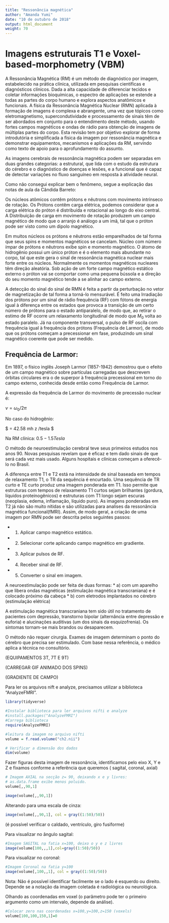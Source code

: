 ```yaml
---
title: "Ressonância magnética"
author: "Amanda Yumi"
date: "10 de outubro de 2018"
output: html_document
weight: 70
---
```


# Imagens estruturais T1 e Voxel-based-morphometry (VBM)

A Ressonância Magnética (RM) é um método de diagnóstico por imagem, estabelecido na prática clínica, utilizada em pesquisas científicas e diagnósticos clínicos. Dada a alta capacidade de diferenciar tecidos e coletar informações bioquímicas, o espectro de aplicações se estende a todas as partes do corpo humano e explora aspectos anatômicos e funcionais.
A física da Ressonância Magnética Nuclear (RMN) aplicada à formação de imagens é complexa e abrangente, uma vez que tópicos como eletromagnetismo, supercondutividade e processamento de sinais têm de ser abordados em conjunto para o entendimento deste método, usando fortes campos magnéticos e ondas de rádio para obtenção de imagens de múltiplas partes do corpo. Esta revisão tem por objetivo explorar de forma introdutória e simplificada a física da imagem por ressonância magnética e demonstrar equipamentos, mecanismos e aplicações da RM, servindo como texto de apoio para o aprofundamento do assunto.


As imagens cerebrais de ressonância magnética podem ser separadas em duas grandes categorias: a estrutural, que lida com o estudo da estrutura do cérebro e o diagnóstico de doenças e lesões, e a funcional que é capaz de detectar variações no fluxo sanguíneo em resposta à atividade neural.

Como não consegui explicar bem o fenômeno, segue a explicação das notas de aula da Cândida Barreto:

Os núcleos atômicos contêm prótons e nêutrons com movimento intrínseco de rotação. Os Prótons contêm carga elétrica, podemos considerar que a carga elétrica do próton é distribuída e rotacional ao longo do eixo central. A Distribuição de carga em movimento de rotação produzem um campo magnético de modo que o arranjo é análogo a um imã, tal que o próton pode ser visto como um dipolo magnético. 

Em muitos núcleos os prótons e nêutrons estão emparelhados de tal forma que seus spins e momentos magnéticos se cancelam. Núcleo com número ímpar de prótons e nêutrons exibe spin e momento magnético. O átomo de hidrogênio possui um único próton e é o elemento mais abundante no corpo, tal que este gera o sinal de ressonância magnética nuclear mais forte entre os núcleos. Normalmente os momentos magnéticos nucleares têm direção aleatória. Sob ação de um forte campo magnético estático externo o próton vai se comportar como uma pequena bússola e a direção do seu momento magnético tende a se alinhar ao campo externo.

A detecção do sinal do sinal de RMN é feita a partir da perturbação no vetor de magnetização de tal forma a torná-lo mensurável.  É feito uma Irradiação dos prótons por um sinal de rádio frequência (RF) com fótons de energia igual à diferença entre os estados que provoca a transição de um certo número de prótons para o estado antiparalelo, de modo que, ao retirar o estimo de RF ocorre um relaxamento longitudinal de modo que $M_0$ volta ao estado paralelo. Já na componente transversal, o pulso de RF oscila com frequência igual à frequência dos prótons (Frequência de Larmor), de modo que os prótons começam a precessionar em fase, produzindo um sinal magnético coerente que pode ser medido.


## Frequência de Larmor:

Em 1897, o físico inglês Joseph Larmor (1857-1942) demostrou que o efeito de um campo magnético sobre partículas carregadas que descrevem órbitas circulares era o de superpor à frequência precessional em torno do campo externo, conhecida desde então como Frequência de Larmor.

A expressão da frequência de Larmor do movimento de precessão nuclear é:

$\nu =\omega _{0}/2\pi$


No caso do hidrogênio:

$ \lambda = 42.58 mh z /tesla $

Na RM clínica: $0.5 - 1.5 Tesla$

O método de neuroestimulação cerebral teve seus primeiros estudos nos anos 90. Novas pesquisas revelam que é eficaz e tem dado sinais de que será cada vez mais usado. Alguns hospitais e clínicas começam a oferecê-lo no Brasil.

A diferença entre T1 e T2 está na intensidade de sinal baseada em tempos de relaxamento T1, o TR da sequência é encurtado. Uma sequência de TR curto e TE curto produz uma imagem ponderada em T1. Isso permite que estruturas com tempos de relaxamento T1 curtos sejam brilhantes (gordura, líquidos proteinogênicos) e estruturas com T1 longo sejam escuras (neoplasia, edema, inflamação, líquido puro). As imagens ponderadas em T2 já não são muito nítidas e são utilizadas para analises da ressonância magnética funcional(fMRI). Assim, de modo geral, a criação de uma imagem por RMN pode ser descrita pelos seguintes passos:

* 1. Aplicar campo magnético estático.
* 2. Selecionar corte aplicando campo magnético em gradiente.
* 3. Aplicar pulsos de RF.
* 4. Receber sinal de RF.
* 5. Converter o sinal em imagem.


A neuroestimulação pode ser feita de duas formas: 
* a) com um aparelho que libera ondas magnéticas (estimulação magnética transcraniana) e é colocado próximo da cabeça
* b) com eletrodos implantados no cérebro (estimulação elétrica)

A estimulação magnética transcraniana tem sido útil no tratamento de pacientes com depressão, transtorno bipolar (alternância entre depressão e euforia) e alucinações auditivas (um dos sinais da esquizofrenia). Os sintomas tornam-se mais brandos ou desaparecem.

O método não requer cirurgia. Exames de imagem determinam o ponto do cérebro que precisa ser estimulado. Com base nessa referência, o médico aplica a técnica no consultório. 



(EQUIPAMENTOS 3T, 7T E 9T)

(CARREGAR GIF ANIMADO DOS SPINS)

(GRADIENTE DE CAMPO)


Para ler os arquivos nift e analyze, precisamos utilizar a biblioteca "AnalyzeFMRI".

```r
library(tidyverse)
```

```r
#Instalar biblioteca para ler arquivos nifti e analyze
#install.packages("AnalyzeFMRI")
#Carrega biblioteca
require(AnalyzeFMRI)
```

```r
#leitura da imagem no arquivo nifti
volume = f.read.volume("ch2.nii")
```

```r
# Verificar a dimensão dos dados
dim(volume)
```

Fazer figuras desta imagem de ressonância, identificamos pelo eixo X, Y e Z e fixamos conforme a referência que queremos ( sagital, coronal, axial)

```r
# Imagem AXIAL na secção z= 90, deixando x e y livres:
# as.data.frame exibe menos poluido.
volume[,,90,1]
```

```r
image(volume[,,90,1])
```

Alterando para uma escala de cinza:

```r
image(volume[,,90,1], col = gray((1:50)/50))
```
(é possível verificar o caldado, ventrículo, giro fusiforme)

Para visualizar no ângulo sagital: 
```r
#Imagem SAGITAL na fatia x=100, deixo o y e z livres
image(volume[100,,,1],col=gray((1:50)/50))
```

Para visualizar no coronal:

```r
#Imagem Coronal na fatia y=100
image(volume[,100,,1], col = gray((1:50)/50))
```

Nota: Não é possível identificar facilmente se o lado é esquerdo ou direito. Depende se a notação da imagem coletada é radiológica ou neurológica.

Olhando as coordenadas em voxel (o parâmetro pode ter o primeiro argumento como um intervalo, depende da análise).

```r
#Colocar zero nas coordenadas x=100,y=100,z=150 (voxels)
volume[100,100,150,1]=0
```
